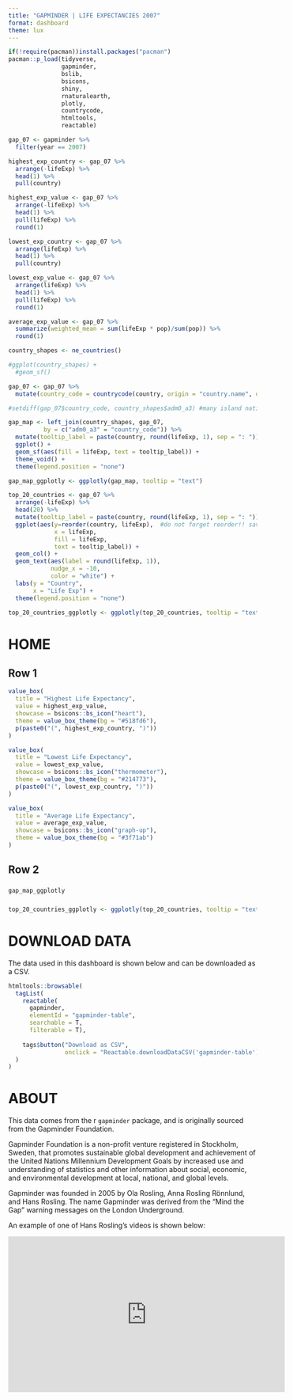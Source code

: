```yaml
---
title: "GAPMINDER | LIFE EXPECTANCIES 2007"
format: dashboard
theme: lux
---
```


```r
if(!require(pacman))install.packages("pacman")
pacman::p_load(tidyverse,
               gapminder,
               bslib,
               bsicons,
               shiny,
               rnaturalearth,
               plotly,
               countrycode,
               htmltools,
               reactable)
```

```r
gap_07 <- gapminder %>% 
  filter(year == 2007)

highest_exp_country <- gap_07 %>% 
  arrange(-lifeExp) %>% 
  head(1) %>% 
  pull(country)

highest_exp_value <- gap_07 %>% 
  arrange(-lifeExp) %>% 
  head(1) %>% 
  pull(lifeExp) %>% 
  round(1)

lowest_exp_country <- gap_07 %>% 
  arrange(lifeExp) %>% 
  head(1) %>% 
  pull(country)

lowest_exp_value <- gap_07 %>% 
  arrange(lifeExp) %>% 
  head(1) %>% 
  pull(lifeExp) %>% 
  round(1)

average_exp_value <- gap_07 %>% 
  summarize(weighted_mean = sum(lifeExp * pop)/sum(pop)) %>% 
  round(1)
```
```r
country_shapes <- ne_countries()

#ggplot(country_shapes) +
  #geom_sf()

gap_07 <- gap_07 %>% 
  mutate(country_code = countrycode(country, origin = "country.name", destination = "iso3c")) #country code takes possible country name formats and converts to other formats

#setdiff(gap_07$country_code, country_shapes$adm0_a3) #many island nations too small to vis on map

gap_map <- left_join(country_shapes, gap_07,
          by = c("adm0_a3" = "country_code")) %>% 
  mutate(tooltip_label = paste(country, round(lifeExp, 1), sep = ": ")) %>% 
  ggplot() +
  geom_sf(aes(fill = lifeExp, text = tooltip_label)) +
  theme_void() +
  theme(legend.position = "none")

gap_map_ggplotly <- ggplotly(gap_map, tooltip = "text")
```

```r
top_20_countries <- gap_07 %>% 
  arrange(-lifeExp) %>% 
  head(20) %>% 
  mutate(tooltip_label = paste(country, round(lifeExp, 1), sep = ": ")) %>% 
  ggplot(aes(y=reorder(country, lifeExp),  #do not forget reorder!! saves having to wrangle
             x = lifeExp, 
             fill = lifeExp,
             text = tooltip_label)) +
  geom_col() +
  geom_text(aes(label = round(lifeExp, 1)),
            nudge_x = -10,
            color = "white") +
  labs(y = "Country",
       x = "Life Exp") +
  theme(legend.position = "none")

top_20_countries_ggplotly <- ggplotly(top_20_countries, tooltip = "text")
```

# HOME

## Row 1 {height=25%}
```r
value_box(
  title = "Highest Life Expectancy",
  value = highest_exp_value,
  showcase = bsicons::bs_icon("heart"),
  theme = value_box_theme(bg = "#518fd6"),
  p(paste0("(", highest_exp_country, ")"))
)
```

```r
value_box(
  title = "Lowest Life Expectancy",
  value = lowest_exp_value,
  showcase = bsicons::bs_icon("thermometer"),
  theme = value_box_theme(bg = "#214773"),
  p(paste0("(", lowest_exp_country, ")"))
)
```

```r
value_box(
  title = "Average Life Expectancy",
  value = average_exp_value,
  showcase = bsicons::bs_icon("graph-up"),
  theme = value_box_theme(bg = "#3f71ab")
)
```


## Row 2 {height=75%}

### {width=70%}
```r
gap_map_ggplotly
```

### {width=30%}

```r
top_20_countries_ggplotly <- ggplotly(top_20_countries, tooltip = "text")
```

# DOWNLOAD DATA

The data used in this dashboard is shown below and can be downloaded as a CSV.

```r

htmltools::browsable(
  tagList(
    reactable(
      gapminder, 
      elementId = "gapminder-table",
      searchable = T,
      filterable = T),
    
    tags$button("Download as CSV", 
                onclick = "Reactable.downloadDataCSV('gapminder-table')"),
  )
)
```


# ABOUT

This data comes from the r `gapminder` package, and is originally sourced from the Gapminder Foundation.

Gapminder Foundation is a non-profit venture registered in Stockholm, Sweden, that promotes sustainable global development and achievement of the United Nations Millennium Development Goals by increased use and understanding of statistics and other information about social, economic, and environmental development at local, national, and global levels.

Gapminder was founded in 2005 by Ola Rosling, Anna Rosling Rönnlund, and Hans Rosling. The name Gapminder was derived from the "Mind the Gap" warning messages on the London Underground.

An example of one of Hans Rosling's videos is shown below:

<iframe width="560" height="315" src="https://www.youtube.com/embed/hVimVzgtD6w?si=cjEi3d991hBSte4E" title="YouTube video player" frameborder="0" allow="accelerometer; autoplay; clipboard-write; encrypted-media; gyroscope; picture-in-picture; web-share" referrerpolicy="strict-origin-when-cross-origin" allowfullscreen></iframe>
